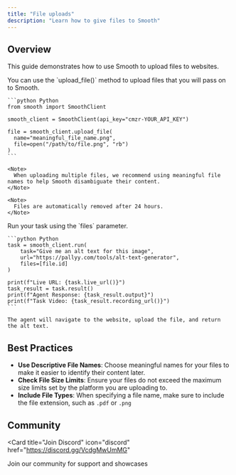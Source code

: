 ```yaml
---
title: "File uploads"
description: "Learn how to give files to Smooth"
---
```


## Overview

This guide demonstrates how to use Smooth to upload files to websites.

<Steps>
  <Step title="Upload the file">
    You can use the `upload_file()` method to upload files that you will pass on to Smooth.

    ```python Python
    from smooth import SmoothClient

    smooth_client = SmoothClient(api_key="cmzr-YOUR_API_KEY")

    file = smooth_client.upload_file(
      name="meaningful_file_name.png", 
      file=open("/path/to/file.png", "rb")
    )
    ```

    <Note>
      When uploading multiple files, we recommend using meaningful file names to help Smooth disambiguate their content.
    </Note>

    <Note>
      Files are automatically removed after 24 hours.
    </Note>
  </Step>
  
  <Step title="Run the task">
    Run your task using the `files` parameter.

    ```python Python
    task = smooth_client.run(
        task="Give me an alt text for this image",
        url="https://pallyy.com/tools/alt-text-generator",
        files=[file.id]
    )

    print(f"Live URL: {task.live_url()}")
    task_result = task.result()
    print(f"Agent Response: {task_result.output}")
    print(f"Task Video: {task_result.recording_url()}")
    ```

    The agent will navigate to the website, upload the file, and return the alt text.
  </Step>
</Steps>

## Best Practices
- **Use Descriptive File Names**: Choose meaningful names for your files to make it easier to identify their content later.
- **Check File Size Limits**: Ensure your files do not exceed the maximum size limits set by the platform you are uploading to.
- **Include File Types**: When specifying a file name, make sure to include the file extension, such as `.pdf` or `.png`

## Community

<Card
  title="Join Discord"
  icon="discord"
  href="https://discord.gg/VcdgMwUmMG"
>
  Join our community for support and showcases
</Card>